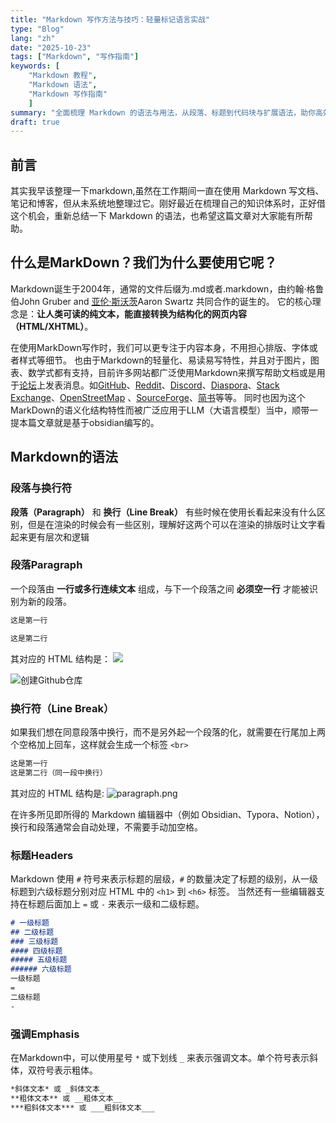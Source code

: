```yaml
---
title: "Markdown 写作方法与技巧：轻量标记语言实战"
type: "Blog"
lang: "zh"
date: "2025-10-23"
tags: ["Markdown", "写作指南"]
keywords: [
    "Markdown 教程", 
    "Markdown 语法", 
    "Markdown 写作指南"
    ]
summary: "全面梳理 Markdown 的语法与用法，从段落、标题到代码块与扩展语法，助你高效写作与博客排版"
draft: true
---
```


## 前言
其实我早该整理一下markdown,虽然在工作期间一直在使用 Markdown 写文档、笔记和博客，但从未系统地整理过它。刚好最近在梳理自己的知识体系时，正好借这个机会，重新总结一下 Markdown 的语法，也希望这篇文章对大家能有所帮助。
## 什么是MarkDown？我们为什么要使用它呢？
Markdown诞生于2004年，通常的文件后缀为.md或者.markdown，由约翰·格鲁伯John Gruber and [亚伦·斯沃茨](https://zh.wikipedia.org/wiki/%E4%BA%9A%E4%BC%A6%C2%B7%E6%96%AF%E6%B2%83%E8%8C%A8)Aaron Swartz
共同合作的诞生的。
它的核心理念是：**让人类可读的纯文本，能直接转换为结构化的网页内容（HTML/XHTML）**。

在使用MarkDown写作时，我们可以更专注于内容本身，不用担心排版、字体或者样式等细节。
也由于Markdown的轻量化、易读易写特性，并且对于图片，图表、数学式都有支持，目前许多网站都广泛使用Markdown来撰写帮助文档或是用于[论坛](https://zh.wikipedia.org/wiki/%E7%BD%91%E7%BB%9C%E8%AE%BA%E5%9D%9B "网络论坛")上发表消息。如[GitHub](https://zh.wikipedia.org/wiki/GitHub "GitHub")、[Reddit](https://zh.wikipedia.org/wiki/Reddit "Reddit")、[Discord](https://zh.wikipedia.org/wiki/Discord "Discord")、[Diaspora](https://zh.wikipedia.org/wiki/Diaspora_\(%E7%A4%BE%E4%BA%A4%E7%BD%91%E7%BB%9C\) "Diaspora (社交网络)")、[Stack Exchange](https://zh.wikipedia.org/wiki/Stack_Exchange)、[OpenStreetMap](https://zh.wikipedia.org/wiki/OpenStreetMap "OpenStreetMap") 、[SourceForge](https://zh.wikipedia.org/wiki/SourceForge "SourceForge")、[简书](https://zh.wikipedia.org/wiki/%E7%AE%80%E4%B9%A6 "简书")等等。
同时也因为这个MarkDown的语义化结构特性而被广泛应用于LLM（大语言模型）当中，顺带一提本篇文章就是基于obsidian编写的。

## Markdown的语法
### 段落与换行符
**段落（Paragraph）** 和 **换行（Line Break）** 有些时候在使用长看起来没有什么区别，但是在渲染的时候会有一些区别，理解好这两个可以在渲染的排版时让文字看起来更有层次和逻辑
### 段落Paragraph
一个段落由 **一行或多行连续文本** 组成，与下一个段落之间 **必须空一行** 才能被识别为新的段落。

```markdown
这是第一行  

这是第二行
```
其对应的 HTML 结构是：
![](/blog/how-to-enable-comments-in-your-blog/cover.png)

![创建Github仓库](/blog/how-to-enable-comments-in-your-blog/20251011151839.png "创建Github仓库")


### 换行符（Line Break）
如果我们想在同意段落中换行，而不是另外起一个段落的化，就需要在行尾加上两个空格加上回车，这样就会生成一个标签 `<br>`

```markdown
这是第一行  
这是第二行（同一段中换行）
```
其对应的 HTML 结构是:
![paragraph.png]()

<Callout type="note" title="TIPS"> 在许多所见即所得的 Markdown 编辑器中（例如 Obsidian、Typora、Notion），
换行和段落通常会自动处理，不需要手动加空格。</Callout>


### 标题Headers 
Markdown 使用 `#` 符号来表示标题的层级，`#` 的数量决定了标题的级别，从一级标题到六级标题分别对应 HTML 中的 `<h1>` 到 `<h6>` 标签。
当然还有一些编辑器支持在标题后面加上 `=` 或 `-` 来表示一级和二级标题。
```markdown
# 一级标题
## 二级标题
### 三级标题
#### 四级标题
##### 五级标题
###### 六级标题
一级标题
=
二级标题
-
```

### 强调Emphasis
在Markdown中，可以使用星号 `*` 或下划线 `_` 来表示强调文本。单个符号表示斜体，双符号表示粗体。
```markdown
*斜体文本* 或 _斜体文本_
**粗体文本** 或 __粗体文本__
***粗斜体文本*** 或 ___粗斜体文本___
```




